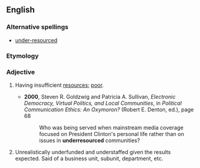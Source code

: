 ==English==

===Alternative spellings===
* [[under-resourced]]

===Etymology===
{{prefix|under|resourced}}

===Adjective===
{{en-adj}}

# {{context|politically correct}} Having insufficient [[resources]]; [[poor]].
#*'''2000''', Steven R. Goldzwig and Patricia A. Sullivan, ''Electronic Democracy, Virtual Politics, and Local Communities'', in ''Political Communication Ethics: An Oxymoron?'' (Robert E. Denton, ed.), page 68
#*:Who was being served when mainstream media coverage focused on President Clinton's personal life rather than on issues in '''underresourced''' communities?
# {{context|business}} Unrealistically underfunded and understaffed given the results expected. Said of a business unit, subunit, department, etc.